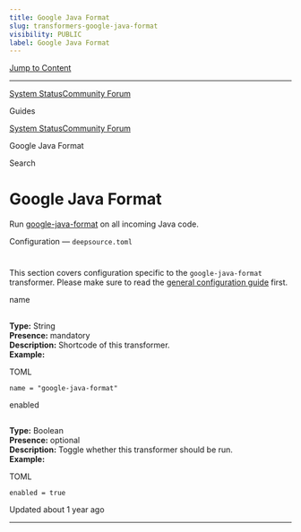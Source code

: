 ```yaml
---
title: Google Java Format
slug: transformers-google-java-format
visibility: PUBLIC
label: Google Java Format
---
```

[Jump to Content](#content)

* * *

[System Status](https://deepsourcestatus.com/)[Community Forum](https://discuss.deepsource.com/)

Guides

[System Status](https://deepsourcestatus.com/)[Community Forum](https://discuss.deepsource.com/)

Google Java Format

Search

Google Java Format
==================

Run [google-java-format](https://github.com/google/google-java-format) on all incoming Java code.

Configuration — `deepsource.toml`

[](#configuration--deepsourcetoml)
=======================================================================

This section covers configuration specific to the `google-java-format` transformer. Please make sure to read the [general configuration guide](https://deepsource-docs.readme.io/docs/configuration) first.

name

[](#name)
-----------------

**Type:** String  
**Presence:** mandatory  
**Description:** Shortcode of this transformer.  
**Example:**

TOML

`name = "google-java-format"`

enabled

[](#enabled)
-----------------------

**Type:** Boolean  
**Presence:** optional  
**Description:** Toggle whether this transformer should be run.  
**Example:**

TOML

`enabled = true`

Updated about 1 year ago

* * *
